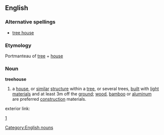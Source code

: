 {{wikipedia}}
==English==
===Alternative spellings===
* [[tree house]]
===Etymology===
Portmanteau of {{E.}} [[tree]] + [[house]]
===Noun===
[[Category:English nouns]]
'''treehouse'''
#a [[house]], or [[similar]] [[structure]] within a [[tree]], or several trees, [[built]] with [[light]] [[material]]s and at least 3m off the [[ground]]; [[wood]], [[bamboo]] or [[aluminum]] are preferred [[construction]] materials.

exterior link:

[http://www.geocities.com/themonkofthetrueschool/treehouses.html]